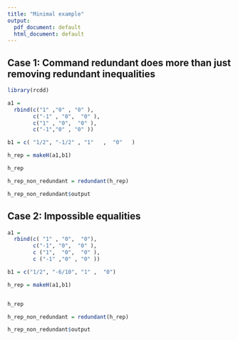 ```yaml
---
title: "Minimal example"
output:
  pdf_document: default
  html_document: default
---
```




## Case 1: Command redundant does more than just removing redundant inequalities

```r
library(rcdd)

a1 = 
  rbind(c("1" ,"0" , "0" ),
        c("-1" , "0",  "0" ),
        c("1" , "0",  "0" ),
        c("-1","0" , "0" ))

b1 = c( "1/2", "-1/2" , "1"   ,  "0"   )

h_rep = makeH(a1,b1)

h_rep

h_rep_non_redundant = redundant(h_rep)

h_rep_non_redundant$output
```

##  Case 2: Impossible equalities


```r

a1 = 
  rbind(c( "1" , "0",  "0"), 
        c("-1", "0",  "0" ),
        c ("1",  "0",  "0" ),
        c ("-1" ,"0" , "0" ))

b1 = c("1/2", "-6/10", "1" ,  "0")

h_rep = makeH(a1,b1)


h_rep

h_rep_non_redundant = redundant(h_rep)

h_rep_non_redundant$output

```
